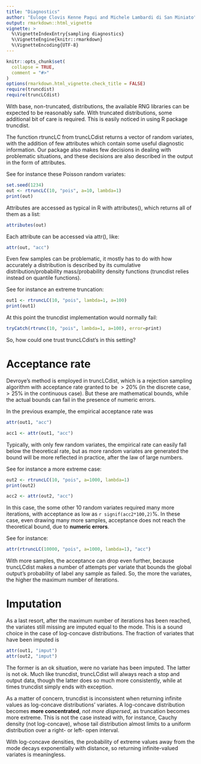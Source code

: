 ```yaml
---
title: "Diagnostics"
author: "Euloge Clovis Kenne Pagui and Michele Lambardi di San Miniato"
output: rmarkdown::html_vignette
vignette: >
  %\VignetteIndexEntry{sampling diagnostics}
  %\VignetteEngine{knitr::rmarkdown}
  %\VignetteEncoding{UTF-8}
---
```


```r
knitr::opts_chunk$set(
  collapse = TRUE,
  comment = "#>"
)
options(rmarkdown.html_vignette.check_title = FALSE)
require(truncdist)
require(truncLCdist)
```

With base, non-truncated, distributions, the available RNG libraries can be expected to be reasonably safe. With truncated distributions, some additional bit of care is required. This is easily noticed in using R package truncdist.

The function rtruncLC from truncLCdist returns a vector of random variates, with the addition of few attributes which contain some useful diagnostic information. Our package also makes few decisions in dealing with problematic situations, and these decisions are also described in the output in the form of attributes.

See for instance these Poisson random variates:

```r
set.seed(1234)
out <- rtruncLC(10, "pois", a=10, lambda=1)
print(out)
```

Attributes are accessed as typical in R with attributes(), which returns all of them as a list:

```r
attributes(out)
```

Each attribute can be accessed via attr(), like:

```r
attr(out, "acc")
```

Even few samples can be problematic, it mostly has to do with how accurately a distribution is described by its cumulative distribution/probability mass/probability density functions (truncdist relies instead on quantile functions).

See for instance an extreme truncation:

```r
out1 <- rtruncLC(10, "pois", lambda=1, a=100)
print(out1)
```

At this point the truncdist implementation would normally fail:

```r
tryCatch(rtrunc(10, "pois", lambda=1, a=100), error=print)
```

So, how could one trust truncLCdist's in this setting?

# Acceptance rate

Devroye's method is employed in truncLCdist, which is a rejection sampling algorithm with acceptance rate granted to be $>20\%$ (in the discrete case, $>25\%$ in the continuous case). But these are mathematical bounds, while the actual bounds can fail in the presence of numeric errors.

In the previous example, the empirical acceptance rate was
```r
attr(out1, "acc")
```

```r
acc1 <- attr(out1, "acc")
```

Typically, with only few random variates, the empirical rate can easily fall below the theoretical rate, but as more random variates are generated the bound will be more reflected in practice, after the law of large numbers.

See for instance a more extreme case:

```r
out2 <- rtruncLC(10, "pois", a=1000, lambda=1)
print(out2)
```

```r
acc2 <- attr(out2, "acc")
```

In this case, the some other 10 random variates required many more iterations, with acceptance as low as `r signif(acc2*100,2)`$\%$. In these case, even drawing many more samples, acceptance does not reach the theoretical bound, due to **numeric errors**.

See for instance:

```r
attr(rtruncLC(10000, "pois", a=1000, lambda=1), "acc")
```

With more samples, the acceptance can drop even further, because truncLCdist makes a number of attempts per variate that bounds the global output's probability of label any sample as failed. So, the more the variates, the higher the maximum number of iterations.

# Imputation

As a last resort, after the maximum number of iterations has been reached, the variates still missing are imputed equal to the mode. This is a sound choice in the case of log-concave distributions. The fraction of variates that have been imputed is

```r
attr(out1, "imput")
attr(out2, "imput")
```

The former is an ok situation, were no variate has been imputed. The latter is not ok. Much like truncdist, truncLCdist will always reach a stop and output data, though the latter does so much more consistently, while at times truncdist simply ends with exception.

As a matter of concern, truncdist is inconsistent when returning infinite values as log-concave distributions' variates. A log-concave distribution becomes **more concentrated**, *not more dispersed*, as truncation becomes more extreme. This is not the case instead with, for instance, Cauchy density (not log-concave), whose tail distribution almost limits to a uniform distribution over a right- or left- open interval.

With log-concave densities, the probability of extreme values away from the mode decays exponentially with distance, so returning infinite-valued variates is meaningless.

